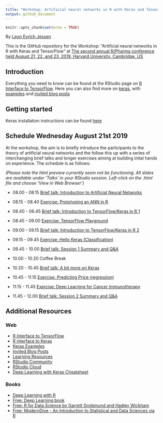 ```yaml
---
title: "Workshop: Artificial neural networks in R with Keras and TensorFlow"
output: github_document
---
```


```r
knitr::opts_chunk$set(echo = TRUE)
```

By [Leon Eyrich Jessen](https://leonjessen.github.io/)

This is the GitHub repository for the Workshop: "Artificial neural networks in R with Keras and TensorFlow" at [The second annual R/Pharma conference held August 21, 22, and 23, 2019, Harvard University, Cambridge, US](http://rinpharma.com/)

## Introduction

Everything you need to know can be found at the RStudio page on [R Interface to TensorFlow](https://tensorflow.rstudio.com/). Here you can also find more on [keras](https://tensorflow.rstudio.com/keras/), with [examples](https://tensorflow.rstudio.com/keras/articles/examples/) and [invited blog posts](https://blogs.rstudio.com/tensorflow/)

## Getting started

Keras installation instructions can be found [here](https://tensorflow.rstudio.com/keras/#getting-started)

## Schedule Wednesday August 21st 2019

At the workshop, the aim is to briefly introduce the participants to the theory of artificial neural networks and the follow this up with a series of interchanging brief talks and longer exercises aiming at building inital hands on experience. The schedule is as follows:

_(Please note the html preview currently seem not be functioning. All slides are available under 'Talks' in your RStudio session. Left-click on the .html file and choose 'View in Web Browser')_

- 08.00 - 08.15 [Brief talk: Introduction to Artificial Neural Networks](http://htmlpreview.github.io/?https://github.com/leonjessen/RPharma2019/blob/master/Talks/01_introduction_to_artificial_neural_networks.html)
- 08.15 - 08.40 [Exercise: Prototyping an ANN in R](Exercises/01_ann_prototype.md)
- 08.40 - 08.45 [Brief talk: Introduction to TensorFlow/Keras in R 1](http://htmlpreview.github.io/?https://github.com/leonjessen/RPharma2019/blob/master/Talks/02_introduction_to_keras_1.html)
- 08.45 - 09.00 [Exercise: TensorFlow Playground](Exercises/02_tensorflow_playground.md)
- 09.00 - 09.15 [Brief talk: Introduction to TensorFlow/Keras in R 2](http://htmlpreview.github.io/?https://github.com/leonjessen/RPharma2019/blob/master/Talks/03_introduction_to_keras_2.html)
- 09.15 - 09.45 [Exercise: Hello Keras (Classification)](Exercises/03_hello_keras.md)
- 09.45 - 10.00 [Brief talk: Session 1 Summary and Q&A](http://htmlpreview.github.io/?https://github.com/leonjessen/RPharma2019/blob/master/Talks/04_session_1_summary.html)

- 10.00 - 10.20 Coffee Break

- 10.20 - 10.45 [Brief talk: A bit more on Keras](http://htmlpreview.github.io/?https://github.com/leonjessen/RPharma2019/blob/master/Talks/05_a_bit_more_on_keras.html)
- 10.45 - 11.15 [Exercise: Predicting Price (regression)](Exercises/04_diamonds_regression.md)
- 11.15 - 11.45 [Exercise: Deep Learning for Cancer Immunotherapy](Exercises/05_deep_learning_for_cancer_immunotherapy.md)
- 11.45 - 12.00 [Brief talk: Session 2 Summary and Q&A](http://htmlpreview.github.io/?https://github.com/leonjessen/RPharma2019/blob/master/Talks/06_session_2_summary.html)

## Additional Resources

### Web

* [R Interface to TensorFlow](https://tensorflow.rstudio.com/)
* [R interface to Keras](https://tensorflow.rstudio.com/keras/)
* [Keras Examples](https://tensorflow.rstudio.com/keras/articles/examples/)
* [Invited Blog Posts](https://blogs.rstudio.com/tensorflow/)
* [Learning Resources](https://tensorflow.rstudio.com/learn/resources.html)
* [RStudio Community](https://community.rstudio.com/)
* [RStudio Cloud](https://rstudio.cloud/)
* [Deep Learning with Keras Cheatsheet](https://github.com/rstudio/cheatsheets/raw/master/keras.pdf)

### Books

* [Deep Learning with R](https://www.manning.com/books/deep-learning-with-r)
* [Free: Deep Learning book](https://www.deeplearningbook.org/)
* [Free: R for Data Science by Garrett Grolemund and Hadley Wickham](https://r4ds.had.co.nz/)
* [Free: ModernDive - An Introduction to Statistical and Data Sciences via R](https://moderndive.com/)
